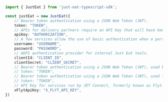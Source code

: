 ```typescript index.ts
import { JustEat } from 'just-eat-typescript-sdk';

const justEat = new JustEat({
    // Bearer token authentication using a JSON Web Token (JWT).
    token: "TOKEN",
    // APIs for delivery partners require an API key that will have been issued to you.
    apiKey: "AUTHORIZATION",
    // A few services allow the use of basic authentication when a partner doesn't support OAuth based authentication.
    username: "USERNAME",
    password: "PASSWORD",
    // ADFS authentication provider for internal Just Eat tools.
    clientId: "CLIENT_ID",
    clientSecret: "CLIENT_SECRET",
    // Bearer token authentication using a JSON Web Token (JWT), used by the restaurant sign up system
    // token: "TOKEN",
    // Bearer token authentication using a JSON Web Token (JWT), used for delivery as a service endpoints.
    // token: "TOKEN",
    // API Key for services run by JET Connect, formerly known as Flyt.
    xFlytApiKey: "X_FLYT_API_KEY",
})
```